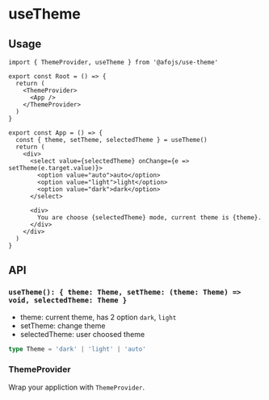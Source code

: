
# useTheme

<UseThemeExample />

## Usage

```tsx
import { ThemeProvider, useTheme } from '@afojs/use-theme'

export const Root = () => {
  return (
    <ThemeProvider>
      <App />
    </ThemeProvider>
  )
}

export const App = () => {
  const { theme, setTheme, selectedTheme } = useTheme()
  return (
    <div>
      <select value={selectedTheme} onChange={e => setTheme(e.target.value)}>
        <option value="auto">auto</option>
        <option value="light">light</option>
        <option value="dark">dark</option>
      </select>

      <div>
        You are choose {selectedTheme} mode, current theme is {theme}.
      </div>
    </div>
  )
}
```

## API

### `useTheme(): { theme: Theme, setTheme: (theme: Theme) => void, selectedTheme: Theme }`

- theme: current theme, has 2 option `dark`, `light`
- setTheme: change theme
- selectedTheme: user choosed theme

```ts
type Theme = 'dark' | 'light' | 'auto'
```

### ThemeProvider

Wrap your appliction with `ThemeProvider`.
